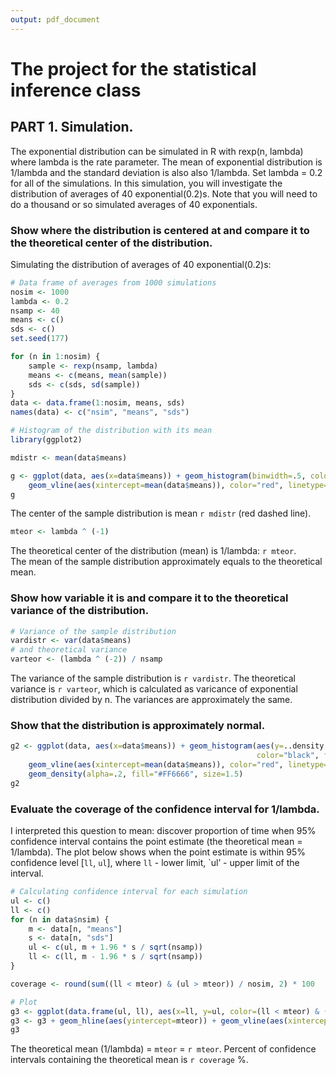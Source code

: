 ```yaml
---
output: pdf_document
---
```

The project for the statistical inference class
========================================================

## PART 1. Simulation.

The exponential distribution can be simulated in R with rexp(n, lambda) where lambda is the rate parameter. The mean of exponential distribution is 1/lambda and the standard deviation is also also 1/lambda. Set lambda = 0.2 for all of the simulations. In this simulation, you will investigate the distribution of averages of 40 exponential(0.2)s. Note that you will need to do a thousand or so simulated averages of 40 exponentials.

### Show where the distribution is centered at and compare it to the theoretical center of the distribution.

Simulating the distribution of averages of 40 exponential(0.2)s:  

```r
# Data frame of averages from 1000 simulations
nosim <- 1000
lambda <- 0.2
nsamp <- 40
means <- c()
sds <- c()
set.seed(177)

for (n in 1:nosim) {
    sample <- rexp(nsamp, lambda)
    means <- c(means, mean(sample))
    sds <- c(sds, sd(sample))
}
data <- data.frame(1:nosim, means, sds)
names(data) <- c("nsim", "means", "sds")

# Histogram of the distribution with its mean
library(ggplot2)

mdistr <- mean(data$means)

g <- ggplot(data, aes(x=data$means)) + geom_histogram(binwidth=.5, color="black", fill="blue") +
    geom_vline(aes(xintercept=mean(data$means)), color="red", linetype="dashed", size=1)
g
```

The center of the sample distribution is mean `r mdistr` (red dashed line).  
``` r
mteor <- lambda ^ (-1)
```
The theoretical center of the distribution (mean) is 1/lambda: `r mteor`.  
The mean of the sample distribution approximately equals to the theoretical mean.

### Show how variable it is and compare it to the theoretical variance of the distribution.

``` r
# Variance of the sample distribution
vardistr <- var(data$means)
# and theoretical variance
varteor <- (lambda ^ (-2)) / nsamp
```

The variance of the sample distribution is `r vardistr`. The theoretical variance is `r varteor`, which is calculated as varicance of exponential distribution divided by n. The variances are approximately the same.

### Show that the distribution is approximately normal.

``` r
g2 <- ggplot(data, aes(x=data$means)) + geom_histogram(aes(y=..density..), binwidth=.5,
                                                       color="black", fill="blue") +
    geom_vline(aes(xintercept=mean(data$means)), color="red", linetype="dashed", size=1) +
    geom_density(alpha=.2, fill="#FF6666", size=1.5)
g2
```

### Evaluate the coverage of the confidence interval for 1/lambda.
I interpreted this question to mean: discover proportion of time when 95% confidence interval
contains the point estimate (the theoretical mean = 1/lambda). The plot below shows
when the point estimate is within 95% confidence level [`ll`, `ul`], where `ll` - lower limit,
`ul' - upper limit of the interval.

``` r
# Calculating confidence interval for each simulation
ul <- c()
ll <- c()
for (n in data$nsim) {
    m <- data[n, "means"]
    s <- data[n, "sds"]
    ul <- c(ul, m + 1.96 * s / sqrt(nsamp))
    ll <- c(ll, m - 1.96 * s / sqrt(nsamp))
}

coverage <- round(sum((ll < mteor) & (ul > mteor)) / nosim, 2) * 100

# Plot
g3 <- ggplot(data.frame(ul, ll), aes(x=ll, y=ul, color=(ll < mteor) & (ul > mteor))) + geom_point(shape=1)
g3 <- g3 + geom_hline(aes(yintercept=mteor)) + geom_vline(aes(xintercept=mteor))
g3
```
  
The theoretical mean (1/lambda) = `mteor` = `r mteor`. Percent of confidence intervals containing the theoretical mean is `r coverage` %.